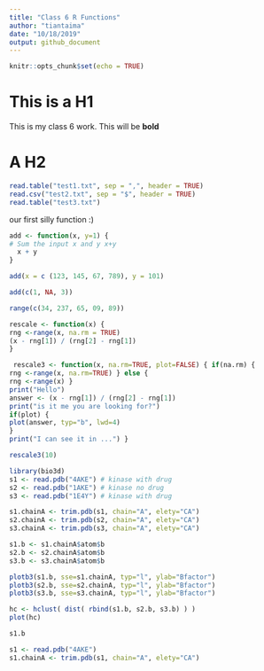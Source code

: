 ```yaml
---
title: "Class 6 R Functions"
author: "tiantaima"
date: "10/18/2019"
output: github_document
---
```


```r
knitr::opts_chunk$set(echo = TRUE)
```

# This is a H1
This is my class 6 work. This will be **bold**


# A H2

```r
read.table("test1.txt", sep = ",", header = TRUE)
read.csv("test2.txt", sep = "$", header = TRUE)
read.table("test3.txt")
```

our first silly function :) 
```r
add <- function(x, y=1) {
# Sum the input x and y x+y
  x + y
}
```

```r
add(x = c (123, 145, 67, 789), y = 101)
```

```r
add(c(1, NA, 3))
```


```r
range(c(34, 237, 65, 09, 89))
```

```r

rescale <- function(x) {
rng <-range(x, na.rm = TRUE)
(x - rng[1]) / (rng[2] - rng[1])
}
```


```r
 rescale3 <- function(x, na.rm=TRUE, plot=FALSE) { if(na.rm) {
rng <-range(x, na.rm=TRUE) } else {
rng <-range(x) }
print("Hello")
answer <- (x - rng[1]) / (rng[2] - rng[1]) 
print("is it me you are looking for?")
if(plot) {
plot(answer, typ="b", lwd=4)
}
print("I can see it in ...") }
```

```r
rescale3(10)
```


```r
library(bio3d)
s1 <- read.pdb("4AKE") # kinase with drug 
s2 <- read.pdb("1AKE") # kinase no drug 
s3 <- read.pdb("1E4Y") # kinase with drug

s1.chainA <- trim.pdb(s1, chain="A", elety="CA") 
s2.chainA <- trim.pdb(s2, chain="A", elety="CA") 
s3.chainA <- trim.pdb(s3, chain="A", elety="CA")

s1.b <- s1.chainA$atom$b 
s2.b <- s2.chainA$atom$b 
s3.b <- s3.chainA$atom$b

plotb3(s1.b, sse=s1.chainA, typ="l", ylab="Bfactor") 
plotb3(s2.b, sse=s2.chainA, typ="l", ylab="Bfactor") 
plotb3(s3.b, sse=s3.chainA, typ="l", ylab="Bfactor")

hc <- hclust( dist( rbind(s1.b, s2.b, s3.b) ) ) 
plot(hc)

s1.b

```

```r
s1 <- read.pdb("4AKE")
s1.chainA <- trim.pdb(s1, chain="A", elety="CA") 
```


```r

```

















